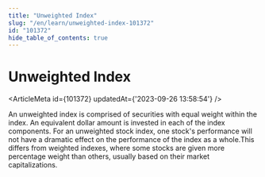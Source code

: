 ```yaml
---
title: "Unweighted Index"
slug: "/en/learn/unweighted-index-101372"
id: "101372"
hide_table_of_contents: true
---
```



# Unweighted Index

<ArticleMeta id={101372} updatedAt={'2023-09-26 13:58:54'} />
<div className='border-solid border-b border-t-0 my-4 border-[var(--ifm-color-gray-300)]' />

An unweighted index is comprised of securities with equal weight within the index. An equivalent dollar amount is invested in each of the index components. For an unweighted stock index, one stock's performance will not have a dramatic effect on the performance of the index as a whole.This differs from weighted indexes, where some stocks are given more percentage weight than others, usually based on their market capitalizations.
